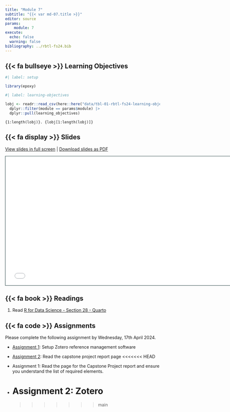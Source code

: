 ```yaml
---
title: "Module 7"
subtitle: "{{< var md-07.title >}}"
editor: source
params:
    module: 7
execute: 
  echo: false
  warning: false
bibliography: ../rbtl-fs24.bib
---
```



## {{< fa bullseye >}} Learning Objectives

```r
#| label: setup

library(epoxy)
```

```r
#| label: learning-objectives

lobj <- readr::read_csv(here::here("data/tbl-01-rbtl-fs24-learning-objectives.csv")) |> 
  dplyr::filter(module == params$module) |>
  dplyr::pull(learning_objectives)

```

```epoxy
{1:length(lobj)}. {lobj[1:length(lobj)]}
```

## {{< fa display >}} Slides

[View slides in full screen](../slides/lec-07-quarto.html) | [Download slides as PDF](https://github.com/rbtl-fs24/website/raw/main/slides/lec-07-quarto.pdf)

```{=html}
<iframe class="slide-deck" src="../slides/lec-07-quarto.html" height="420" width="747" style="border: 1px solid #123233;"></iframe>
```

## {{< fa book >}} Readings

1. Read [R for Data Science - Section 28 - Quarto](https://r4ds.hadley.nz/quarto)

## {{< fa code >}} Assignments

Please complete the following assignment by Wednesday, 17th April 2024. 

-   [Assignment 1](../assignments/md-07/am-07-1-zotero.qmd): Setup Zotero reference management software
-   [Assignment 2](../../project/): Read the capstone project report page 
<<<<<<< HEAD

- Assignment 1: Read the page for the Capstone Project report and ensure you understand the list of required elements.
- Assignment 2: Zotero
=======
>>>>>>> main
